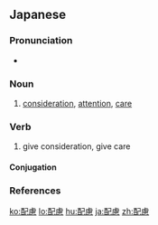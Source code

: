 ==Japanese==
{{ja-kanjitab|はい|りょ|yomi=on}}

===Pronunciation===
* {{ja-pron|はいりょ|y=o|acc=1|acc_ref=NHK}}

===Noun===
{{ja-noun|はいりょ}}

# [[consideration]], [[attention]], [[care]]

===Verb===
{{ja-verb-suru|はいりょ}}

# give consideration, give care
#: {{ja-usex|この点にも'''配慮'''してほしい。|この てん に も '''はいりょ''' して ほし.い。|We would urge to pay attention to this point as well.}}

====Conjugation====
{{ja-suru|はいりょ}}

===References===
<references/>

[[ko:配慮]]
[[lo:配慮]]
[[hu:配慮]]
[[ja:配慮]]
[[zh:配慮]]